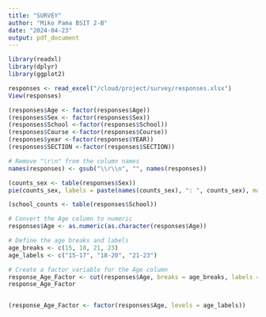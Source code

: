 ```yaml
---
title: "SURVEY"
author: "Miko Pama BSIT 2-B"
date: "2024-04-23"
output: pdf_document
---
```



```r
library(readxl)
library(dplyr)
library(ggplot2)

```


``` r
responses <- read_excel("/cloud/project/survey/responses.xlsx")
View(responses)


```


```r
(responses$Age <- factor(responses$Age))
(responses$Sex <- factor(responses$Sex))
(responses$School <-factor(responses$School))
(responses$Course <-factor(responses$Course))
(responses$year <-factor(responses$YEAR))
(responses$SECTION <-factor(responses$SECTION))

# Remove "\r\n" from the column names
names(responses) <- gsub("\\r\\n", "", names(responses))


```


```r
(counts_sex <- table(responses$Sex))
pie(counts_sex, labels = paste(names(counts_sex), ": ", counts_sex), main = "Sex Distribution")
```

```r
(school_counts <- table(responses$School))


```


```r


# Convert the Age column to numeric
responses$Age <- as.numeric(as.character(responses$Age))

# Define the age breaks and labels
age_breaks <- c(15, 18, 21, 23)
age_labels <- c("15-17", "18-20", "21-23")

# Create a factor variable for the Age column
response_Age_Factor <- cut(responses$Age, breaks = age_breaks, labels = age_labels, right = TRUE, include.lowest = TRUE)
response_Age_Factor



```


```r
(response_Age_Factor <- factor(responses$Age, levels = age_labels))
```










